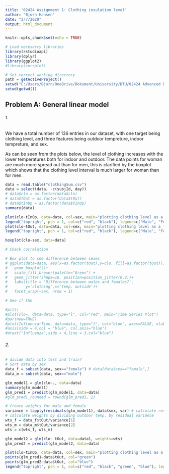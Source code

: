 ```yaml
---
title: '02424 Assignment 1: Clothing insulation level'
author: "Bjorn Hansen"
date: "2/7/2020"
output: html_document
---
```


```r
knitr::opts_chunk$set(echo = TRUE)
```

```r
# Load necesarry libraries
library(rstudioapi)
library(dplyr)
library(ggplot2)
#library(corrplot)

# Set correct working directory
path = getActiveProject()
setwd("C:/Users/Bjorn/OneDrive/Dokument/University/DTU/02424 Advanced Dataanalysis and Statistical Modelling/labs/02424-Advanced-Dataanalysis-and-Statistical-Modelling")
setwd(getwd())
```


## Problem A: General linear model
###### 1.
We have a total number of 136 entries in our dataset, with one target being clothing level, and three features being outdoor tempreture, indoor tempreture, and sex. 

As can be seen from the plots below, the level of clothing increases with the lower temperatures both for indoor and outdoor. The data points for woman are much more spread out than for men, this is clarified by the boxplot which shows that the clothing level interval is much larger for woman than for men.  

```r
data = read.table("clothingSum.csv")
data = select(data, -c(subjId, day))
# data$clo = as.factor(data$clo)
# data$tOut = as.factor(data$tOut)
# data$tInOp = as.factor(data$tInOp)
summary(data)

plot(clo~tInOp, data=data, col=sex, main="plotting clothing level as a function of inside temp.", xlab="Inside temp.", ylab="clothing level")
legend("topright", pch = 1, col=c("red", "black"), legend=c("Male", "Female"))
plot(clo~tOut, data=data, col=sex, main="plotting clothing level as a function of outside temp.", xlab="Outside temp.", ylab="clothing level")
legend("topright", pch = 1, col=c("red", "black"), legend=c("Male", "Female"))

boxplot(clo~sex, data=data)

# Check correlation

# Box plot to see difference between sexes
# ggplot(data=data, aes(x=as.factor(tOut),y=clo, fill=as.factor(tOut))) + 
#   geom_boxplot()+
#   scale_fill_brewer(palette="Green") + 
#   geom_jitter(shape=16, position=position_jitter(0.2))+
#   labs(title = 'Difference between males and females?',
#        y='clothing',x='temp. outside')+
#   facet_wrap(~sex, nrow = 1)

# See if the 

#plt()
#plot(clo~, data=data, type="l", col="red", main="Time Series Plot")
#par(new=TRUE)
#plot(Influenza~Time, data=data, type="l", col="blue", axes=FALSE, xlab="", ylab="")
#axis(side = 4,col = "blue", col.axis="blue")
#mtext("Influenza",side = 4,line = 3,col="blue")
```

###### 2.


```r
# divide data into test and train?
# Sort data by sex
data_f = subset(data, sex=="female") # data[data$sex=="female",]
data_m = subset(data, sex=="male")

glm_model1 = glm(clo~., data=data)
summary(glm_model1)
glm_pred1 = predict(glm_model1, data=data)
#glm_pred1_rounded = round(glm_pred1, 2)

# Create weights for male and female  
variance = tapply(residuals(glm_model1), data$sex, var) # calculate residual variance between sexes
# calculate weights by dividing outdoor temp. by residual variance 
wts_f = data_f$tOut/variance[1]
wts_m = data_m$tOut/variance[2]
wts = c(wts_f, wts_m)

glm_model2 = glm(clo~ tOut, data=data1, weights=wts)
glm_pred2 = predict(glm_model2, data=data)

plot(clo~tInOp, data=data, col=sex, main="plotting clothing level as a function of temp. outside", xlab="Outside temp.", ylab="clothing level")
points(glm_pred1~data$tOut, col="green")
points(glm_pred2~data$tOut, col="blue")
legend("topright", pch = 1, col=c("red", "black", "green", "blue"), legend=c("Male", "Female", "pred", "pred w/wts"))


```
